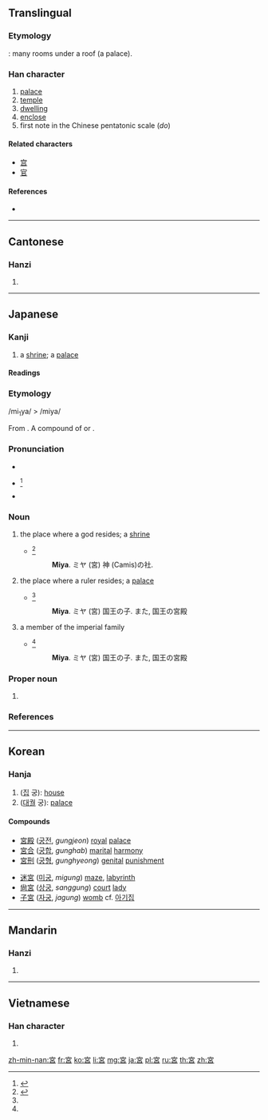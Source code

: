 {{also|宫|官}}
==Translingual==
{{Hani-forms|[[宫]]|宮}}

===Etymology===
{{Han compound|宀|呂|ls=ic}}: many rooms under a roof (a palace).

===Han character===
{{Han char|rn=40|rad=宀|as=07|sn=10|four=3060<sub>6</sub>|canj=十口竹口 (JRHR)|ids=⿱[[宀]][[呂]]}}

# [[palace]]
# [[temple]]
# [[dwelling]]
# [[enclose]]
# first note in the Chinese pentatonic scale (''do'')

====Related characters====
* [[宫]]
* [[官]]

====References====
* {{Han ref|kx=0285.160|dkj=07156|dj=0564.160|hdz=20936.041|uh=5BAE|ud=23470|bh=AE63|bd=44643}}

----

==Cantonese==

===Hanzi===
{{yue-hanzi|jyut=|y=gung1|sim=宫}}

# {{defn|lang=yue|sort=宀07}}

----

==Japanese==

===Kanji===
{{ja-kanji|grade=3|rs=宀07}}

# a [[shrine]]; a [[palace]]

====Readings====
{{ja-readings
|goon=[[く]] (ku)
|kanon=[[きゅう]] (kyū)
|kanyoon=[[ぐう]] (gū)
|kun=[[みや]] (miya)
|nanori=[[いえ]] (ie), [[たか]] (taka)
}}

===Etymology===
<span class="IPA">/mi<sub>1</sub>ya/ > /miya/</span>

From {{etyl|ojp|ja|sort=みや}}.  A compound of {{l|ja|神}} or {{compound|lang=ja|sort=みや|御|tr1=mi|t1=spiritual honorific|屋|tr2=ya|t2=house}}.

===Pronunciation===
* {{l|ja|sc=Latn|訓読み|Kun'yomi}}
* {{ja-accent-common|h|み|や}}<ref name="NHK">{{R:NHK Hatsuon}}</ref>
* {{IPA|lang=ja|[mi.ja̠]}}

===Noun===
{{ja-noun|みや}}

# the place where a god resides; a [[shrine]]
#* {{RQ:Nippo Jisho|413}}<ref name="NJ">{{R:Nippo Jisho}}</ref>
#*: '''Miya'''. ミヤ (宮) 神 (Camis)の社.
# the place where a ruler resides; a [[palace]]
#* {{RQ:Nippo Jisho|413}}<ref name="NJ"/>
#*: '''Miya'''. ミヤ (宮) 国王の子. また, 国王の宮殿
# a member of the imperial family
#* {{RQ:Nippo Jisho|413}}<ref name="NJ"/>
#*: '''Miya'''. ミヤ (宮) 国王の子. また, 国王の宮殿

===Proper noun===
{{ja-pos|みや|proper}}

# {{surname|lang=ja|sort=みや}}

===References===
<references/>

----

==Korean==

===Hanja===
{{ko-hanja|hangeul=궁|rv=gung|mr=kung}}

# ([[집]] 궁): [[house]]
# ([[대궐]] 궁): [[palace]]

====Compounds====
{{top2}}
* [[宮殿]] ([[궁전]], ''gungjeon'') [[royal]] [[palace]]
* [[宮合]] ([[궁합]], ''gunghab'') [[marital]] [[harmony]]
* [[宮刑]] ([[궁형]], ''gunghyeong'') [[genital]] [[punishment]]
{{mid2}}
* [[迷宮]] ([[미궁]], ''migung'') [[maze]], [[labyrinth]]
* [[尙宮]] ([[상궁]], ''sanggung'') [[court]] [[lady]]
* [[子宮]] ([[자궁]], ''jagung'') [[womb]] cf. [[아기집]]
{{bottom}}

----

==Mandarin==

===Hanzi===
{{cmn-hanzi|sim=宫|pin=[[gōng]] ([[gong1]])|wg=kung<sup>1</sup>}}

# {{defn|lang=cmn|sort=宀07}}

----

==Vietnamese==

===Han character===
{{vi-hantu|[[cung]]|rs=宀07}}

# {{defn|lang=vi|sort=宀07}}

[[zh-min-nan:宮]]
[[fr:宮]]
[[ko:宮]]
[[li:宮]]
[[mg:宮]]
[[ja:宮]]
[[pl:宮]]
[[ru:宮]]
[[th:宮]]
[[zh:宮]]